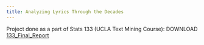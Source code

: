 ```yaml
---
title: Analyzing Lyrics Through the Decades
---
```


Project done as a part of Stats 133 (UCLA Text Mining Course):
DOWNLOAD [133_Final_Report](/STATS133_Report.pdf)
